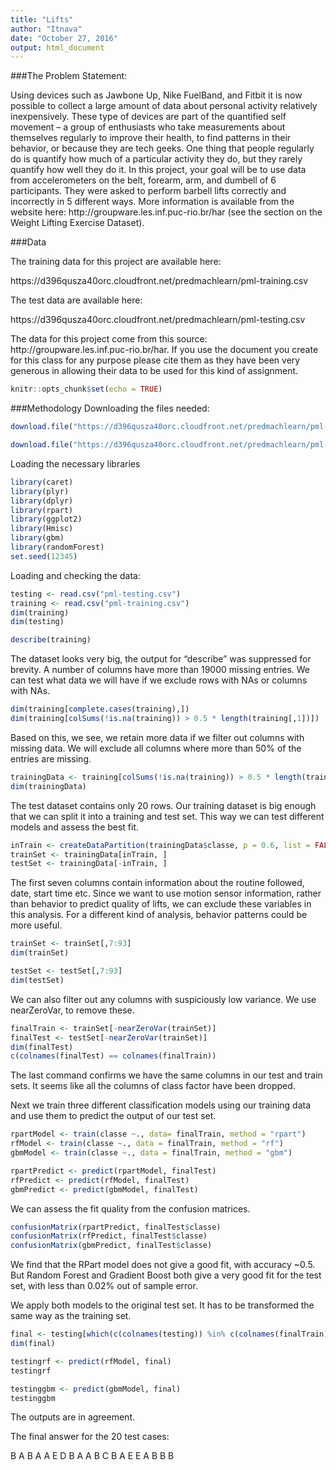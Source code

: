 ```yaml
---
title: "Lifts"
author: "Itnava"
date: "October 27, 2016"
output: html_document
---
```


###The Problem Statement:

Using devices such as Jawbone Up, Nike FuelBand, and Fitbit it is now possible to collect a large amount of data about personal activity relatively inexpensively. These type of devices are part of the quantified self movement – a group of enthusiasts who take measurements about themselves regularly to improve their health, to find patterns in their behavior, or because they are tech geeks. One thing that people regularly do is quantify how much of a particular activity they do, but they rarely quantify how well they do it. In this project, your goal will be to use data from accelerometers on the belt, forearm, arm, and dumbell of 6 participants. They were asked to perform barbell lifts correctly and incorrectly in 5 different ways. More information is available from the website here: http://groupware.les.inf.puc-rio.br/har (see the section on the Weight Lifting Exercise Dataset).

###Data

The training data for this project are available here:

https://d396qusza40orc.cloudfront.net/predmachlearn/pml-training.csv

The test data are available here:

https://d396qusza40orc.cloudfront.net/predmachlearn/pml-testing.csv

The data for this project come from this source: http://groupware.les.inf.puc-rio.br/har. If you use the document you create for this class for any purpose please cite them as they have been very generous in allowing their data to be used for this kind of assignment.


```r
knitr::opts_chunk$set(echo = TRUE)
```

###Methodology
Downloading the files needed:

```r
download.file("https://d396qusza40orc.cloudfront.net/predmachlearn/pml-training.csv", "pml-training.csv")

download.file("https://d396qusza40orc.cloudfront.net/predmachlearn/pml-testing.csv", "pml-testing.csv")
```
Loading the necessary libraries
```r
library(caret)
library(plyr)
library(dplyr)
library(rpart)
library(ggplot2)
library(Hmisc)
library(gbm)
library(randomForest)
set.seed(12345)
```

Loading and checking the data:
```r
testing <- read.csv("pml-testing.csv")
training <- read.csv("pml-training.csv")
dim(training)
dim(testing)
```

```r
describe(training)
```
The dataset looks very big, the output for "describe" was suppressed for brevity. A number of columns have more than 19000 missing entries. We can test what data we will have if we exclude rows with NAs or columns with NAs.

```r
dim(training[complete.cases(training),])
dim(training[colSums(!is.na(training)) > 0.5 * length(training[,1])])
```

Based on this, we see, we retain more data if we filter out columns with missing data. We will exclude all columns where more than 50% of the entries are missing. 

```r
trainingData <- training[colSums(!is.na(training)) > 0.5 * length(training[,1])]
dim(trainingData)
```

The test dataset contains only 20 rows. Our training dataset is big enough that we can split it into a training and test set. This way we can test different models and assess the best fit. 

```r

inTrain <- createDataPartition(trainingData$classe, p = 0.6, list = FALSE)
trainSet <- trainingData[inTrain, ]
testSet <- trainingData[-inTrain, ]
```

The first seven columns contain information about the routine followed, date, start time etc. Since we want to use motion sensor information, rather than behavior to predict quality of lifts, we can exclude these variables in this analysis. For a different kind of analysis, behavior patterns could be more useful. 
```r

trainSet <- trainSet[,7:93]
dim(trainSet)

testSet <- testSet[,7:93]
dim(testSet)
```

We can also filter out any columns with suspiciously low variance. We use nearZeroVar, to remove these. 

```r

finalTrain <- trainSet[-nearZeroVar(trainSet)]
finalTest <- testSet[-nearZeroVar(trainSet)]
dim(finalTest)
c(colnames(finalTest) == colnames(finalTrain))

```
The last command confirms we have the same columns in our test and train sets. It seems like all the columns of class factor have been dropped. 

Next we train three different classification models using our training data and use them to predict the output of our test set.

```r
rpartModel <- train(classe ~., data= finalTrain, method = "rpart")
rfModel <- train(classe ~., data = finalTrain, method = "rf")
gbmModel <- train(classe ~., data = finalTrain, method = "gbm")

rpartPredict <- predict(rpartModel, finalTest)
rfPredict <- predict(rfModel, finalTest)
gbmPredict <- predict(gbmModel, finalTest)

```
We can assess the fit quality from the confusion matrices. 

```r
confusionMatrix(rpartPredict, finalTest$classe)
confusionMatrix(rfPredict, finalTest$classe)
confusionMatrix(gbmPredict, finalTest$classe)

```

We find that the RPart model does not give a good fit, with accuracy ~0.5. But Random Forest and Gradient Boost both give a very good fit for the test set, with less than 0.02% out of sample error. 

We apply both models to the original test set. It has to be transformed the same way as the training set. 

```r

final <- testing[which(c(colnames(testing)) %in% c(colnames(finalTrain)))]
dim(final)

testingrf <- predict(rfModel, final)
testingrf

testinggbm <- predict(gbmModel, final)
testinggbm
```

The outputs are in agreement. 

The final answer for the 20 test cases:

B A B A A E D B A A B C B A E E A B B B

